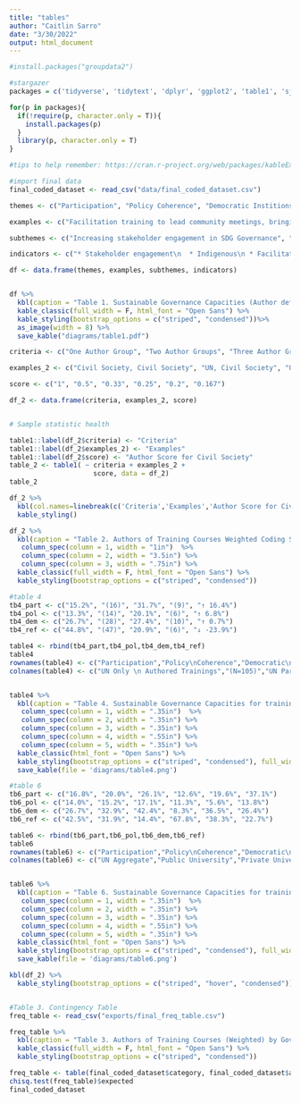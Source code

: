 ```yaml
---
title: "tables"
author: "Caitlin Sarro"
date: "3/30/2022"
output: html_document
---
```


```r
#install.packages("groupdata2")

#stargazer
packages = c('tidyverse', 'tidytext', 'dplyr', 'ggplot2', 'table1', 'sjPlot','kableExtra')

for(p in packages){
  if(!require(p, character.only = T)){
    install.packages(p)
  }
  library(p, character.only = T)
}

```
```r
#tips to help remember: https://cran.r-project.org/web/packages/kableExtra/vignettes/awesome_table_in_html.html

#import final data
final_coded_dataset <- read_csv("data/final_coded_dataset.csv")
```

```r

themes <- c("Participation", "Policy Coherence", "Democratic Institions", "Reflexivity & Adaptation")

examples <- c("Facilitation training to lead community meetings, bringing other groups on board", "Identifying inter-linkages between policies, aligning local and national policies", "Diplomatic training on negotiation, identifying trends to grow governmental transparency", "Analytical techniques and methodologies to increase program impact and SDG monitoring")

subthemes <- c("Increasing stakeholder engagement in SDG Governance", "Aligning to leverage synergies for SDG implementation", "Democracy increases social equity & access", "SDG goal setting to improve program delivery and measurement")

indicators <- c("* Stakeholder engagement\n  * Indigenous\n * Facilitation methods", "* Integrated planning \n * Horizontal alignment \n * Policy integration", "* Direct democracy \n * Governmental oversight \n * Diplomatic skills", "* Strategic planning \n * Evidence-based policy \n * Big data")

df <- data.frame(themes, examples, subthemes, indicators)


df %>%   
  kbl(caption = "Table 1. Sustainable Governance Capacities (Author defined)", col.names=c("Themes","Examples","Sub themes","Example indicators")) %>%
  kable_classic(full_width = F, html_font = "Open Sans") %>%
  kable_styling(bootstrap_options = c("striped", "condensed"))%>%
  as_image(width = 8) %>%
  save_kable("diagrams/table1.pdf")


```


```r


criteria <- c("One Author Group", "Two Author Groups", "Three Author Groups", "Four Author Groups", "Five Author Groups", "Six Author Groups")

examples_2 <- c("Civil Society, Civil Society", "UN, Civil Society", "UN, Civil Society, Private University", "UN, Civil Society, Private University, Public University", "UN, Civil Society, Private University, Public University, Government", "UN, Civil Society, Private University, Public University, Government, Research & Business")

score <- c("1", "0.5", "0.33", "0.25", "0.2", "0.167")

df_2 <- data.frame(criteria, examples_2, score)


# Sample statistic health

table1::label(df_2$criteria) <- "Criteria" 
table1::label(df_2$examples_2) <- "Examples" 
table1::label(df_2$score) <- "Author Score for Civil Society" 
table_2 <- table1( ~ criteria + examples_2 + 
                     score, data = df_2)
table_2

```
```r
df_2 %>%
  kbl(col.names=linebreak(c('Criteria','Examples','Author Score for Civil Society'))) %>%
  kable_styling()
```
```r
df_2 %>%
  kbl(caption = "Table 2. Authors of Training Courses Weighted Coding Schema", col.names=c("Criteria","Examples","Score for\n Civil Society")) %>%
   column_spec(column = 1, width = "1in")  %>%
   column_spec(column = 2, width = "3.5in") %>%
   column_spec(column = 3, width = ".75in") %>%
  kable_classic(full_width = F, html_font = "Open Sans") %>%
  kable_styling(bootstrap_options = c("striped", "condensed"))


```


```r
#table 4
tb4_part <- c("15.2%", "(16)", "31.7%", "(9)", "↑ 16.4%")
tb4_pol <- c("13.3%", "(14)", "20.1%", "(6)", "↑ 6.8%")
tb4_dem <- c("26.7%", "(28)", "27.4%", "(10)", "↑ 0.7%")
tb4_ref <- c("44.8%", "(47)", "20.9%", "(6)", "↓ -23.9%")

table4 <- rbind(tb4_part,tb4_pol,tb4_dem,tb4_ref)
table4
rownames(table4) <- c("Participation","Policy\nCoherence","Democratic\nInstitutions","Reflexivity & \n Adaptation")
colnames(table4) <- c("UN Only \n Authored Trainings","(N=105)","UN Partnered with\nother Stakeholder Authors","(N= 31)\nweighted","% Change")


table4 %>%
  kbl(caption = "Table 4. Sustainable Governance Capacities for trainings by UN Author Groups") %>%
   column_spec(column = 1, width = ".35in")  %>%
   column_spec(column = 2, width = ".35in") %>%
   column_spec(column = 3, width = ".35in") %>%
   column_spec(column = 4, width = ".55in") %>%
   column_spec(column = 5, width = ".35in") %>%
  kable_classic(html_font = "Open Sans") %>%
  kable_styling(bootstrap_options = c("striped", "condensed"), full_width = FALSE) %>%
  save_kable(file = 'diagrams/table4.png')
```
```r
#table 6
tb6_part <- c("16.8%", "20.0%", "26.1%", "12.6%", "19.6%", "37.1%")
tb6_pol <- c("14.0%", "15.2%", "17.1%", "11.3%", "5.6%", "13.8%")
tb6_dem <- c("26.7%", "32.9%", "42.4%", "8.3%", "36.5%", "26.4%")
tb6_ref <- c("42.5%", "31.9%", "14.4%", "67.8%", "38.3%", "22.7%")

table6 <- rbind(tb6_part,tb6_pol,tb6_dem,tb6_ref)
table6
rownames(table6) <- c("Participation","Policy\nCoherence","Democratic\nInstitutions","Reflexivity & \n Adaptation")
colnames(table6) <- c("UN Aggregate","Public University","Private University","Government","Research & Business","Civil Society")


table6 %>%
  kbl(caption = "Table 6. Sustainable Governance Capacities for trainings by UN Author Groups") %>%
   column_spec(column = 1, width = ".35in")  %>%
   column_spec(column = 2, width = ".35in") %>%
   column_spec(column = 3, width = ".35in") %>%
   column_spec(column = 4, width = ".55in") %>%
   column_spec(column = 5, width = ".35in") %>%
  kable_classic(html_font = "Open Sans") %>%
  kable_styling(bootstrap_options = c("striped", "condensed"), full_width = FALSE) %>%
  save_kable(file = 'diagrams/table6.png')
```


```r
kbl(df_2) %>%
  kable_styling(bootstrap_options = c("striped", "hover", "condensed"))



```


```r
#Table 3. Contingency Table
freq_table <- read_csv("exports/final_freq_table.csv")

freq_table %>%
  kbl(caption = "Table 3. Authors of Training Courses (Weighted) by Goverance Category", col.names=c("Sustainable Governance Category","Civil Society","Government","Private University","Public University","Research & Business","UN")) %>%
  kable_classic(full_width = F, html_font = "Open Sans") %>%
  kable_styling(bootstrap_options = c("striped", "condensed"))

freq_table <- table(final_coded_dataset$category, final_coded_dataset$au_category)
chisq.test(freq_table)$expected
final_coded_dataset
```

